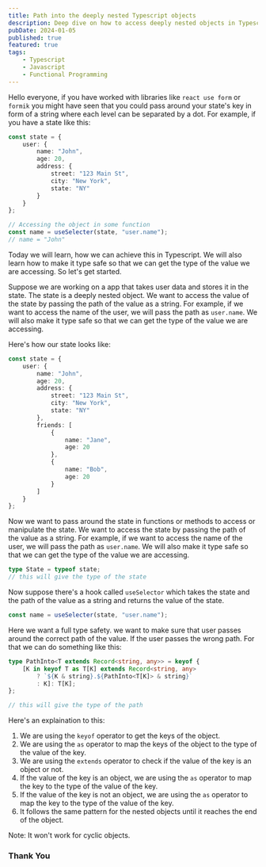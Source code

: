 ```yaml
---
title: Path into the deeply nested Typescript objects
description: Deep dive on how to access deeply nested objects in Typescript to enable type safety
pubDate: 2024-01-05
published: true
featured: true
tags:
    - Typescript
    - Javascript
    - Functional Programming
---
```


Hello everyone, if you have worked with libraries like `react use form` or `formik` you might have seen that you could pass around your state's key in form of a string where each level can be separated by a dot. For example, if you have a state like this:

```typescript
const state = {
    user: {
        name: "John",
        age: 20,
        address: {
            street: "123 Main St",
            city: "New York",
            state: "NY"
        }
    }
};

// Accessing the object in some function
const name = useSelecter(state, "user.name");
// name = "John"
```

Today we will learn, how we can achieve this in Typescript. We will also learn how to make it type safe so that we can get the type of the value we are accessing.
So let's get started.

Suppose we are working on a app that takes user data and stores it in the state. The state is a deeply nested object. We want to access the value of the state by passing the path of the value as a string. For example, if we want to access the name of the user, we will pass the path as `user.name`. We will also make it type safe so that we can get the type of the value we are accessing.

Here's how our state looks like:

```typescript
const state = {
    user: {
        name: "John",
        age: 20,
        address: {
            street: "123 Main St",
            city: "New York",
            state: "NY"
        },
        friends: [
            {
                name: "Jane",
                age: 20
            },
            {
                name: "Bob",
                age: 20
            }
        ]
    }
};
```

Now we want to pass around the state in functions or methods to access or manipulate the state. We want to access the state by passing the path of the value as a string. For example, if we want to access the name of the user, we will pass the path as `user.name`. We will also make it type safe so that we can get the type of the value we are accessing.

```typescript
type State = typeof state;
// this will give the type of the state
```

Now suppose there's a hook called `useSelector` which takes the state and the path of the value as a string and returns the value of the state.

```typescript
const name = useSelecter(state, "user.name");
```

Here we want a full type safety. we want to make sure that user passes around the correct path of the value. If the user passes the wrong path. For that we can do something like this:

```typescript
type PathInto<T extends Record<string, any>> = keyof {
    [K in keyof T as T[K] extends Record<string, any>
        ? `${K & string}.${PathInto<T[K]> & string}`
        : K]: T[K];
};

// this will give the type of the path
```

Here's an explaination to this:

1. We are using the `keyof` operator to get the keys of the object.
2. We are using the `as` operator to map the keys of the object to the type of the value of the key.
3. We are using the `extends` operator to check if the value of the key is an object or not.
4. If the value of the key is an object, we are using the `as` operator to map the key to the type of the value of the key.
5. If the value of the key is not an object, we are using the `as` operator to map the key to the type of the value of the key.
6. It follows the same pattern for the nested objects until it reaches the end of the object.

Note: It won't work for cyclic objects.

### Thank You
